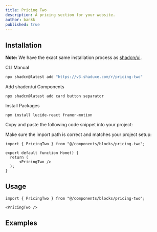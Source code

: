 ```yaml
---
title: Pricing Two
description: A pricing section for your website.
author: bankk
published: true
---
```


## Installation

<Callout>

**Note:** We have the exact same installation process as [shadcn/ui](https://ui.shadcn.com/docs/installation/).

</Callout>

<Tabs defaultValue="cli">

<TabsList>
  <TabsTrigger value="cli">CLI</TabsTrigger>
  <TabsTrigger value="manual">Manual</TabsTrigger>
</TabsList>

<TabsContent value="cli">

```bash
npx shadcn@latest add "https://v3.shaduxe.com/r/pricing-two"
```

</TabsContent>

<TabsContent value="manual">

<Steps>

<Step title="Add shadcn/ui Components">
    Add shadcn/ui Components
</Step>

```tsx
npx shadcn@latest add card button separator
```

<Step title="Install Packages">
    Install Packages
</Step>

```tsx
npm install lucide-react framer-motion
```

<Step title="Copy the Code">
    Copy and paste the following code snippet into your project:
</Step>

<ComponentSource name="pricing-two" />

<Step>Make sure the import path is correct and matches your project setup:</Step>

```tsx {1,5} showLineNumbers
import { PricingTwo } from "@/components/blocks/pricing-two";

export default function Home() {
  return (
      <PricingTwo />
  );
}
```

</Steps>

</TabsContent>

</Tabs>

## Usage

```tsx
import { PricingTwo } from "@/components/blocks/pricing-two";
```

```tsx
<PricingTwo />
```

## Examples

<ComponentPreview name="pricing-two" />
